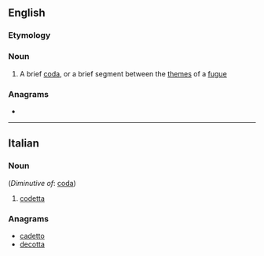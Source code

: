 ==English==

===Etymology===
{{etyl|it|en}}

===Noun===
{{en-noun}}

# {{lb|en|music}} A brief [[coda]], or a brief segment between the [[theme]]s of a [[fugue]]

===Anagrams===
* {{anagrams|en|Cadotte}}

----

==Italian==

===Noun===
{{it-noun|f}} (''Diminutive of'': [[coda]])

# {{lb|it|music}} [[#English|codetta]]
<!-- lots of other technical uses of this word -->

===Anagrams===
* [[cadetto#Italian|cadetto]]
* [[decotta#Italian|decotta]]